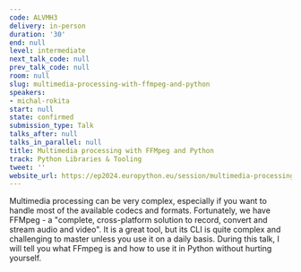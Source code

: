 ```yaml
---
code: ALVMH3
delivery: in-person
duration: '30'
end: null
level: intermediate
next_talk_code: null
prev_talk_code: null
room: null
slug: multimedia-processing-with-ffmpeg-and-python
speakers:
- michal-rokita
start: null
state: confirmed
submission_type: Talk
talks_after: null
talks_in_parallel: null
title: Multimedia processing with FFMpeg and Python
track: Python Libraries & Tooling
tweet: ''
website_url: https://ep2024.europython.eu/session/multimedia-processing-with-ffmpeg-and-python
---
```


Multimedia processing can be very complex, especially if you want to handle most of the available codecs and formats. Fortunately, we have FFMpeg - a "complete, cross-platform solution to record, convert and stream audio and video". It is a great tool, but its CLI is quite complex and challenging to master unless you use it on a daily basis. During this talk, I will tell you what FFmpeg is and how to use it in Python without hurting yourself.
